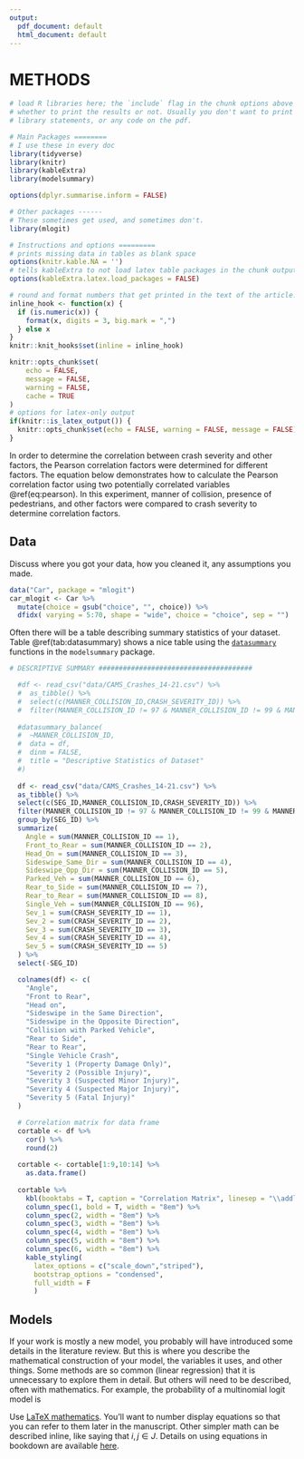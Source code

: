 ```yaml
---
output:
  pdf_document: default
  html_document: default
---
```

# METHODS

```r
# load R libraries here; the `include` flag in the chunk options above tells
# whether to print the results or not. Usually you don't want to print the
# library statements, or any code on the pdf.

# Main Packages ========
# I use these in every doc
library(tidyverse)
library(knitr)
library(kableExtra)
library(modelsummary)

options(dplyr.summarise.inform = FALSE)

# Other packages ------
# These sometimes get used, and sometimes don't.
library(mlogit)

# Instructions and options =========
# prints missing data in tables as blank space
options(knitr.kable.NA = '') 
# tells kableExtra to not load latex table packages in the chunk output
options(kableExtra.latex.load_packages = FALSE) 

# round and format numbers that get printed in the text of the article.
inline_hook <- function(x) {
  if (is.numeric(x)) {
    format(x, digits = 3, big.mark = ",")
  } else x
}
knitr::knit_hooks$set(inline = inline_hook)

knitr::opts_chunk$set(
	echo = FALSE,
	message = FALSE,
	warning = FALSE,
	cache = TRUE
)
# options for latex-only output
if(knitr::is_latex_output()) {
  knitr::opts_chunk$set(echo = FALSE, warning = FALSE, message = FALSE)
} 

```

In order to determine the correlation between crash severity and other factors, 
the Pearson correlation factors were determined for different factors. The 
equation below demonstrates how to calculate the Pearson correlation factor 
using two potentially correlated variables \@ref(eq:pearson). In this experiment, 
manner of collision, presence of pedestrians, and other factors were compared to 
crash severity to determine correlation factors.

\begin{equation}
  \rho = \frac{\text{cov}(X,Y)}{\sigma_x \sigma_y}
  (\#eq:pearson)
\end{equation}


## Data

Discuss where you got your data, how you cleaned it, any assumptions you made.

```r
data("Car", package = "mlogit")
car_mlogit <- Car %>%
  mutate(choice = gsub("choice", "", choice)) %>%
  dfidx( varying = 5:70, shape = "wide", choice = "choice", sep = "")
```

Often there will be a table describing summary statistics of your dataset.
Table \@ref(tab:datasummary) shows a nice table using the [`datasummary`](https://vincentarelbundock.github.io/modelsummary/articles/datasummary.html) 
functions in the `modelsummary` package.

```r
# DESCRIPTIVE SUMMARY ######################################

  #df <- read_csv("data/CAMS_Crashes_14-21.csv") %>%
  #  as_tibble() %>%
  #  select(c(MANNER_COLLISION_ID,CRASH_SEVERITY_ID)) %>%
  #  filter(MANNER_COLLISION_ID != 97 & MANNER_COLLISION_ID != 99 & MANNER_COLLISION_ID != 89)
  
  #datasummary_balance(
  #  ~MANNER_COLLISION_ID, 
  #  data = df, 
  #  dinm = FALSE,
  #  title = "Descriptive Statistics of Dataset"
  #)
  
  df <- read_csv("data/CAMS_Crashes_14-21.csv") %>%
  as_tibble() %>%
  select(c(SEG_ID,MANNER_COLLISION_ID,CRASH_SEVERITY_ID)) %>%
  filter(MANNER_COLLISION_ID != 97 & MANNER_COLLISION_ID != 99 & MANNER_COLLISION_ID != 89) %>%
  group_by(SEG_ID) %>%
  summarize(
    Angle = sum(MANNER_COLLISION_ID == 1),
    Front_to_Rear = sum(MANNER_COLLISION_ID == 2),
    Head_On = sum(MANNER_COLLISION_ID == 3),
    Sideswipe_Same_Dir = sum(MANNER_COLLISION_ID == 4),
    Sideswipe_Opp_Dir = sum(MANNER_COLLISION_ID == 5),
    Parked_Veh = sum(MANNER_COLLISION_ID == 6),
    Rear_to_Side = sum(MANNER_COLLISION_ID == 7),
    Rear_to_Rear = sum(MANNER_COLLISION_ID == 8),
    Single_Veh = sum(MANNER_COLLISION_ID == 96),
    Sev_1 = sum(CRASH_SEVERITY_ID == 1),
    Sev_2 = sum(CRASH_SEVERITY_ID == 2),
    Sev_3 = sum(CRASH_SEVERITY_ID == 3),
    Sev_4 = sum(CRASH_SEVERITY_ID == 4),
    Sev_5 = sum(CRASH_SEVERITY_ID == 5)
  ) %>%
  select(-SEG_ID)

  colnames(df) <- c(
    "Angle",
    "Front to Rear",
    "Head on",
    "Sideswipe in the Same Direction",
    "Sideswipe in the Opposite Direction",
    "Collision with Parked Vehicle",
    "Rear to Side",
    "Rear to Rear",
    "Single Vehicle Crash",
    "Severity 1 (Property Damage Only)",
    "Severity 2 (Possible Injury)",
    "Severity 3 (Suspected Minor Injury)",
    "Severity 4 (Suspected Major Injury)",
    "Severity 5 (Fatal Injury)"
  )

  # Correlation matrix for data frame
  cortable <- df %>%
    cor() %>%
    round(2)
  
  cortable <- cortable[1:9,10:14] %>%
    as.data.frame()
  
  cortable %>%
    kbl(booktabs = T, caption = "Correlation Matrix", linesep = "\\addlinespace", align = "c") %>%
    column_spec(1, bold = T, width = "8em") %>%
    column_spec(2, width = "8em") %>%
    column_spec(3, width = "8em") %>%
    column_spec(4, width = "8em") %>%
    column_spec(5, width = "8em") %>%
    column_spec(6, width = "8em") %>%
    kable_styling(
      latex_options = c("scale_down","striped"),
      bootstrap_options = "condensed",
      full_width = F
      )

```

## Models

If your work is mostly a new model, you probably will have introduced some
details in the literature review. But this is where you describe the
mathematical construction of your model, the variables it uses, and other
things. Some methods are so common (linear regression) that it is unnecessary to
explore them in detail. But others will need to be described, often with
mathematics.  For example, the probability of a multinomial logit model is

\begin{equation}
  P_i(X_{in}) = \frac{e^{X_{in}\beta_i}}{\sum_{j \in J}e^{X_{jn}\beta_j}}
  (\#eq:mnl)
\end{equation}

Use [LaTeX mathematics](https://www.overleaf.com/learn/latex/mathematical_expressions). 
You'll want to number display equations so that you can
refer to them later in the manuscript. Other simpler math can be described inline,
like saying that $i, j \in J$. Details on using equations in bookdown are available
[here](https://bookdown.org/yihui/bookdown/markdown-extensions-by-bookdown.html).
